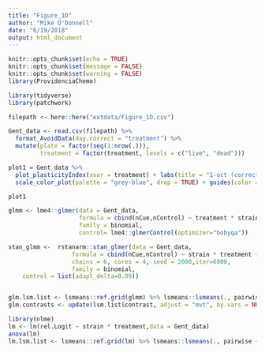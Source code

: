 ```yaml
---
title: "Figure_1D"
author: "Mike O'Donnell"
date: "6/19/2018"
output: html_document
---
```



```r
knitr::opts_chunk$set(echo = TRUE)
knitr::opts_chunk$set(message = FALSE)
knitr::opts_chunk$set(warning = FALSE)
library(ProvidenciaChemo)

```

```r
library(tidyverse)
library(patchwork)

filepath <- here::here("extdata/Figure_1D.csv")

Gent_data <- read.csv(filepath) %>%
  format_AvoidData(day.correct = "treatment") %>%
  mutate(plate = factor(seq(1:nrow(.))),
         treatment = factor(treatment, levels = c("live", "dead")))

plot1 = Gent_data %>%
  plot_plasticityIndex(xvar = treatment) + labs(title = "1-oct (corrected)") + 
  scale_color_plot(palette = "grey-blue", drop = TRUE) + guides(color = FALSE) + facet_grid(.~strain)

plot1

glmm <- lme4::glmer(data = Gent_data, 
                    formula = cbind(nCue,nControl) ~ treatment * strain + (1|date) + (1|plate),
                    family = binomial,
                    control= lme4::glmerControl(optimizer="bobyqa"))

stan_glmm <-  rstanarm::stan_glmer(data = Gent_data, 
                  formula = cbind(nCue,nControl) ~ strain * treatment + (1 | date) + (1|plate),
                  chains = 6, cores = 4, seed = 2000,iter=6000,
                  family = binomial,
    control = list(adapt_delta=0.99))


glm.lsm.list <- lsmeans::ref.grid(glmm) %>% lsmeans::lsmeans(., pairwise ~ treatment | strain, adjust = "mvt")
glm.contrasts <- update(lsm.list$contrast, adjust = "mvt", by.vars = NULL)

library(nlme)
lm <- lm(rel.Logit ~ strain * treatment,data = Gent_data)
anova(lm)
lm.lsm.list <- lsmeans::ref.grid(lm) %>% lsmeans::lsmeans(., pairwise ~ treatment | strain, adjust = "Tukey")


```
